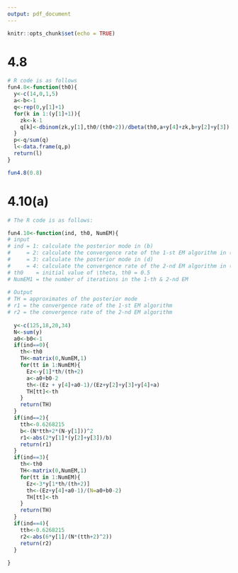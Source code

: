 ```yaml
---
output: pdf_document
---
```


```r
knitr::opts_chunk$set(echo = TRUE)
```

# 4.8

```r
# R code is as follows
fun4.8<-function(th0){
  y<-c(14,0,1,5)
  a<-b<-1
  q<-rep(0,y[1]+1)
  for(k in 1:(y[1]+1)){
    zk<-k-1
    q[k]<-dbinom(zk,y[1],th0/(th0+2))/dbeta(th0,a+y[4]+zk,b+y[2]+y[3])
  }
  p<-q/sum(q)
  l<-data.frame(q,p)
  return(l)
}

fun4.8(0.8)

```



# 4.10(a)
```r
# The R code is as follows:

fun4.10<-function(ind, th0, NumEM){
# input
# ind = 1: calculate the posterior mode in (b)
#     = 2: calculate the convergence rate of the 1-st EM algorithm in (b)
#     = 3: calculate the posterior mode in (d)
#     = 4: calculate the convergence rate of the 2-nd EM algorithm in (d)
# th0    = initial value of \theta, th0 = 0.5
# NumEM1 = the number of iterations in the 1-th & 2-nd EM 
  
# Output
# TH = approximates of the posterior mode
# r1 = the convergence rate of the 1-st EM algorithm
# r2 = the convergence rate of the 2-nd EM algorithm
  
  y<-c(125,18,20,34)
  N<-sum(y)
  a0<-b0<-1
  if(ind==0){
    th<-th0
    TH<-matrix(0,NumEM,1)
    for(tt in 1:NumEM){
      Ez<-y[1]*th/(th+2)
      a<-a0+b0-2
      th<-(Ez + y[4]+a0-1)/(Ez+y[2]+y[3]+y[4]+a)
      TH[tt]<-th
    }
    return(TH)
  }
  if(ind==2){
    tth<-0.6268215
    b<-(N*tth+2*(N-y[1]))^2
    r1<-abs(2*y[1]*(y[2]+y[3])/b)
    return(r1)
  }
  if(ind==3){
    th<-th0
    TH<-matrix(0,NumEM,1)
    for(tt in 1:NumEM){
      Ez<-3*y[1*th/(th+2)]
      th<-(Ez+y[4]+a0-1)/(N=a0+b0-2)
      TH[tt]<-th
    }
    return(TH)
  }
  if(ind==4){
    tth<-0.6268215
    r2<-abs(6*y[1]/(N*(tth+2)^2))
    return(r2)
  }
  
}
```